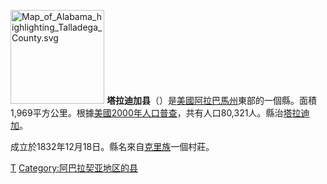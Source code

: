 {{noteTA
|T=zh-hans:塔拉迪加县 (亚拉巴马州);zh-hk:塔拉迪加縣 (阿拉巴馬州);zh-tw:塔拉迪加郡 (阿拉巴馬州);
|1=zh-hans:县;zh-hk:縣;zh-tw:郡;
}}

[[File:Map_of_Alabama_highlighting_Talladega_County.svg|150px]]
'''塔拉迪加县'''（{{lang-en|Talladega County}}）是[[美國|美國]][[阿拉巴馬州|阿拉巴馬州]]東部的一個縣。面積1,969平方公里。根據[[美國2000年人口普查|美國2000年人口普查]]，共有人口80,321人。縣治[[塔拉迪加_(阿拉巴馬州)|塔拉迪加]]。

成立於1832年12月18日。縣名來自[[克里族|克里族]]一個村莊。
{{Alabama-stub}}
{{Alabama}}
{{塔拉迪加縣 (阿拉巴馬州)}}

[[Category:亞拉巴馬州行政區劃|T]]
[[Category:阿巴拉契亚地区的县|Category:阿巴拉契亚地区的县]]